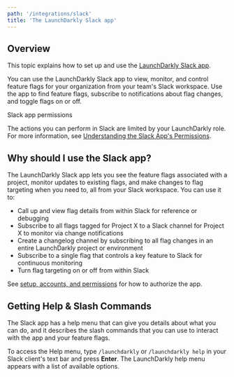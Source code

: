 ```yaml
---
path: '/integrations/slack'
title: 'The LaunchDarkly Slack app'
---
```


## Overview

This topic explains how to set up and use the [LaunchDarkly Slack app](https://slack.com/apps/AKEEF9DTM-launchdarkly).

You can use the LaunchDarkly Slack app to view, monitor, and control feature flags for your organization from your team's Slack workspace. Use the app to find feature flags, subscribe to notifications about flag changes, and toggle flags on or off.

<Callout intent="alert">
  <CalloutTitle>Slack app permissions</CalloutTitle>
  <CalloutDescription>

The actions you can perform in Slack are limited by your LaunchDarkly role. For more information, see [Understanding
the Slack App's Permissions](/integrations/slack/setting-up#understanding-the-slack-apps-permissions).

  </CalloutDescription>
</Callout>

## Why should I use the Slack app?

The LaunchDarkly Slack app lets you see the feature flags associated with a project, monitor updates to existing flags, and make changes to flag targeting when you need to, all from your Slack workspace. You can use it to:

- Call up and view flag details from within Slack for reference or debugging
- Subscribe to all flags tagged for Project X to a Slack channel for Project X to monitor via change notifications
- Create a changelog channel by subscribing to all flag changes in an entire LaunchDarkly project or environment
- Subscribe to a single flag that controls a key feature to Slack for continuous monitoring
- Turn flag targeting on or off from within Slack

See [setup, accounts, and permissions](/integrations/slack/setting-up) for how to authorize the app.

##

## Getting Help & Slash Commands

The Slack app has a help menu that can give you details about what you can do, and it describes the slash commands that you can use to interact with the app and your feature flags.

To access the Help menu, type `/launchdarkly` or `/launchdarkly help` in your Slack client's text bar and press **Enter**. The LaunchDarkly help menu appears with a list of available options.
